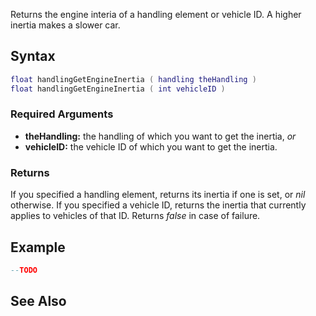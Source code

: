 
{{Server function}}
Returns the engine interia of a handling element or vehicle ID. A higher inertia makes a slower car.

==Syntax==
<syntaxhighlight lang="lua">
float handlingGetEngineInertia ( handling theHandling )
float handlingGetEngineInertia ( int vehicleID )
</syntaxhighlight>

===Required Arguments===
*'''theHandling:''' the handling of which you want to get the inertia, ''or''
*'''vehicleID:''' the vehicle ID of which you want to get the inertia.

===Returns===
If you specified a handling element, returns its inertia if one is set, or ''nil'' otherwise. If you specified a vehicle ID, returns the inertia that currently applies to vehicles of that ID. Returns ''false'' in case of failure.

==Example==
<syntaxhighlight lang="lua">
--TODO
</syntaxhighlight>

==See Also==
{{Handling_functions}}